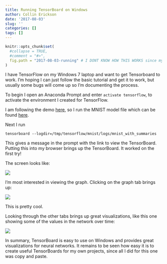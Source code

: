 ```yaml
---
title: Running TensorBoard on Windows
author: Collin Erickson
date: '2017-08-03'
slug: ''
categories: []
tags: []
---
```



```r
knitr::opts_chunk$set(
  #collapse = TRUE,
  #comment = "#>",
  fig.path = "2017-08-03-running" # I DONT KNOW HOW THIS WORKS since my paths below are ../../static/images
)
```

I have TensorFlow on my Windows 7 laptop and want to 
get Tensorboard to work.
I'm hoping I can just follow the basic tutorial and
get it to work, but usually some bugs will come up
so I'm documenting the process.

To begin I open an Anaconda Prompt and enter
`activate tensorflow`, to activate the environment
I created for TensorFlow.

I am following the demo 
[here](https://www.tensorflow.org/get_started/summaries_and_tensorboard),
so I run the MNIST model file which can be found
[here](https://raw.githubusercontent.com/tensorflow/tensorflow/r1.2/tensorflow/examples/tutorials/mnist/mnist_with_summaries.py).

Next I run 
```
tensorboard --logdir=/tmp/tensorflow/mnist/logs/mnist_with_summaries
```

This gives a message in the prompt with the link to view 
the TensorBoard.
Putting this into my browser brings up the TensorBoard.
It worked on the first try!

The screen looks like:

![](../../static/images/tb-1.JPG)

<!-- ![](tb-1.JPG) -->

<!-- ![](./2017-08-03-running/tb-1.JPG) -->

<!-- ![](../../static/post/TensorBoard-post/tb-1.JPG) -->

I'm most interested in viewing the graph.
Clicking on the graph tab brings up:

<!-- ![](C:/Users/cbe117/Documents/GitHub/website-hugo/data/TensorBoard-post/tb-2.JPG) -->
![](../../static/images/tb-2.JPG)


This is pretty cool.

Looking through the other tabs brings up great visualizations,
like this one showing some of the values in the network over time:

<!-- ![](C:/Users/cbe117/Documents/GitHub/website-hugo/data/TensorBoard-post/tb-3.JPG) -->
![](../../static/images/tb-3.JPG)


In summary,
TensorBoard is easy to use on Windows 
and provides great visualizations for neural networks.
It remains to be seen how easy it is to create
useful TensorBoards for my own projects,
since all I did for this one was copy and paste.